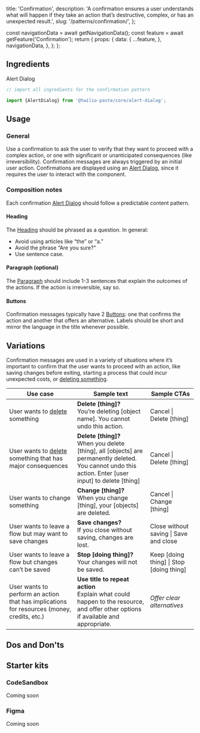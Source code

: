   title: 'Confirmation',
  description:
    'A confirmation ensures a user understands what will happen if they take an action that’s destructive, complex, or has an unexpected result.',
  slug: '/patterns/confirmation/',
};



  const navigationData = await getNavigationData();
  const feature = await getFeature('Confirmation');
  return {
    props: {
      data: {
        ...feature,
      },
      navigationData,
    },
  };
};

<content>

<NormalizedPatternHeader description={meta.description} name={meta.title} data={props.data} />

</content>

<contentwrapper>

<PageAside data={mdxHeadings} />

<content>

## Ingredients

<Grid gutter="space30" marginBottom="space80">
  <Column>
    <Card>
      <Heading as="h3" variant="heading40" marginBottom="space0">
        <Anchor href="/components/alert-dialog">Alert Dialog</Anchor>
      </Heading>
    </Card>
  </Column>
</Grid>

```jsx
// import all ingredients for the confirmation pattern

import {AlertDialog} from '@twilio-paste/core/alert-dialog';
```

## Usage

### General

Use a confirmation to ask the user to verify that they want to proceed with a complex action, or one with significant or unanticipated consequences (like irreversibility). Confirmation messages are always triggered by an initial user action.
Confirmations are displayed using an [Alert Dialog](/components/alert-dialog), since it requires the user to interact with the component.

### Composition notes

Each confirmation [Alert Dialog](/components/alert-dialog) should follow a predictable content pattern.

#### Heading

The [Heading](/components/heading) should be phrased as a question. In general:

- Avoid using articles like “the” or “a.”
- Avoid the phrase “Are you sure?”
- Use sentence case.

#### Paragraph (optional)

The [Paragraph](/components/paragraph) should include 1-3 sentences that explain the outcomes of the actions. If the action is irreversible, say so.

#### Buttons

Confirmation messages typically have 2 [Buttons](/components/button): one that confirms the action and another that offers an alternative. Labels should be short and mirror the language in the title whenever possible.

## Variations

Confirmation messages are used in a variety of situations where it’s important to confirm that the user wants to proceed with an action, like saving changes before exiting, starting a process that could incur unexpected costs, or [deleting something](/patterns/delete).

| Use case                                                                                   | Sample text                                                                                                                                                 | Sample CTAs                              |
| ------------------------------------------------------------------------------------------ | ----------------------------------------------------------------------------------------------------------------------------------------------------------- | ---------------------------------------- |
| User wants to [delete](/patterns/delete) something                                         | **Delete [thing]?** <br/> You’re deleting [object name]. You cannot undo this action.                                                                       | Cancel \| Delete [thing]                 |
| User wants to [delete](/patterns/delete) something that has major consequences             | **Delete [thing]?** <br/> When you delete [thing], all [objects] are permanently deleted. You cannot undo this action. Enter [user input] to delete [thing] | Cancel \| Delete [thing]                 |
| User wants to change something                                                             | **Change [thing]?** <br/> When you change [thing], your [objects] are deleted.                                                                              | Cancel \| Change [thing]                 |
| User wants to leave a flow but may want to save changes                                    | **Save changes?** <br/> If you close without saving, changes are lost.                                                                                      | Close without saving \| Save and close   |
| User wants to leave a flow but changes can’t be saved                                      | **Stop [doing thing]?** <br/> Your changes will not be saved.                                                                                               | Keep [doing thing] \| Stop [doing thing] |
| User wants to perform an action that has implications for resources (money, credits, etc.) | **Use title to repeat action** <br/> Explain what could happen to the resource, and offer other options if available and appropriate.                       | _Offer clear alternatives_               |

## Dos and Don'ts

<DoDont>
  <Do title="Do" body="Tell the user if they cannot undo the action." preview={false} />
  <Dont title="Don't" body="Don't use confirmation messages for routine, easily reversed actions." preview={false} />
</DoDont>

<DoDont>
  <Do title="Do" body="Phrase the heading as a question." preview={false} />
  <Dont title="Don't" body="Don't use the phrase “Are you sure?”" preview={false} />
</DoDont>

<DoDont>
  <Do title="Do" body="Make the buttons clear alternatives." preview={false} />
  <Dont
    title="Don't"
    body="Don't use a Cancel as a CTA button if the user action is related to cancellation. It's confusing!"
    preview={false}
  />
</DoDont>

## Starter kits

### CodeSandbox

Coming soon

### Figma

Coming soon

</content>

</contentwrapper>
